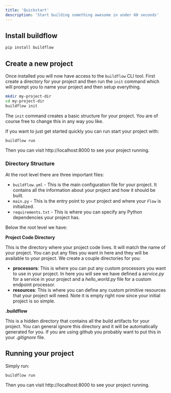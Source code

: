 ```yaml
---
title: 'Quickstart'
description: 'Start building something awesome in under 60 seconds'
---
```


## Install buildflow

```bash
pip install buildflow
```

## Create a new project

Once installed you will now have access to the `buildflow` CLI tool. First create a directory for your project and then run the `init` command which will prompt you to name your project and then setup everything.

```bash
mkdir my-project-dir
cd my-project-dir
buildflow init
```

The `init` command creates a basic structure for your project. You are of course free to change this in any way you like.


If you want to just get started quickly you can run start your project with:

```
buildflow run
```

Then you can visit http://localhost:8000 to see your project running.

### Directory Structure

At the root level there are three important files:

- `buildflow.yml` - This is the main configuration file for your project. It contains all the information about your project and how it should be built.
- `main.py` - This is the entry point to your project and where your `Flow` is initialized.
- `requirements.txt` - This is where you can specify any Python dependencies your project has.

Below the root level we have:

**Project Code Directory**

This is the directory where your project code lives. It will match the name of your project. You can put any files you want in here and they will be available to your project. We create a couple directories for you:

- **processors**: This is where you can put any custom processors you want to use in your project. In here you will see we have defined a *service.py* for a service in your project and a *hello_world.py* file for a custom endpoint processor.
- **resources**: This is where you can define any custom primitive resources that your project will need. Note it is empty right now since your initial project is so simple.

**.buildflow**

This is a hidden directory that contains all the build artifacts for your project. You can general ignore this directory and it will be automatically generated for you. If you are using github you probably want to put this in your *.gitignore* file.

## Running your project

Simply run:

```
buildflow run
```

Then you can visit http://localhost:8000 to see your project running.